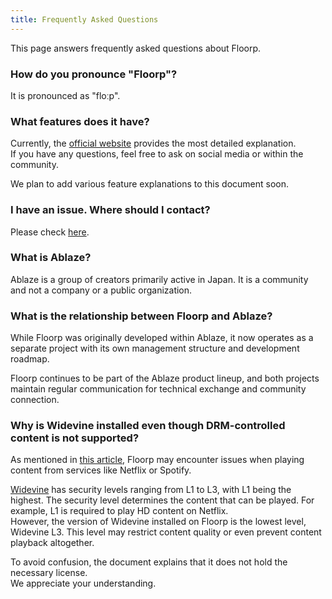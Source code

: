 ```yaml
---
title: Frequently Asked Questions
---
```



This page answers frequently asked questions about Floorp.

### How do you pronounce "Floorp"?

It is pronounced as "floːp".

### What features does it have?

Currently, the [official website](https://floorp.app) provides the most detailed explanation.\
If you have any questions, feel free to ask on social media or within the community.

We plan to add various feature explanations to this document soon.

### I have an issue. Where should I contact?

Please check [here](https://docs.floorp.app/docs/other/issue-checklist).

### What is Ablaze?

Ablaze is a group of creators primarily active in Japan. It is a community and not a company or a public organization.

### What is the relationship between Floorp and Ablaze?

While Floorp was originally developed within Ablaze, it now operates as a separate project with its own management structure and development roadmap.

Floorp continues to be part of the Ablaze product lineup, and both projects maintain regular communication for technical exchange and community connection.

### Why is Widevine installed even though DRM-controlled content is not supported?

As mentioned in [this article](https://docs.floorp.app/docs/issue-tracker/drm), Floorp may encounter issues when playing content from services like Netflix or Spotify.

[Widevine](https://www.widevine.com/) has security levels ranging from L1 to L3, with L1 being the highest. The security level determines the content that can be played. For example, L1 is required to play HD content on Netflix.\
However, the version of Widevine installed on Floorp is the lowest level, Widevine L3. This level may restrict content quality or even prevent content playback altogether.

To avoid confusion, the document explains that it does not hold the necessary license.\
We appreciate your understanding.

<Support />
